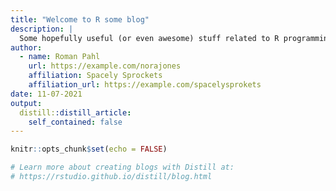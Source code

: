 ```yaml
---
title: "Welcome to R some blog"
description: |
  Some hopefully useful (or even awesome) stuff related to R programming.
author:
  - name: Roman Pahl
    url: https://example.com/norajones
    affiliation: Spacely Sprockets
    affiliation_url: https://example.com/spacelysprokets
date: 11-07-2021
output:
  distill::distill_article:
    self_contained: false
---
```


```r
knitr::opts_chunk$set(echo = FALSE)

# Learn more about creating blogs with Distill at:
# https://rstudio.github.io/distill/blog.html

```



